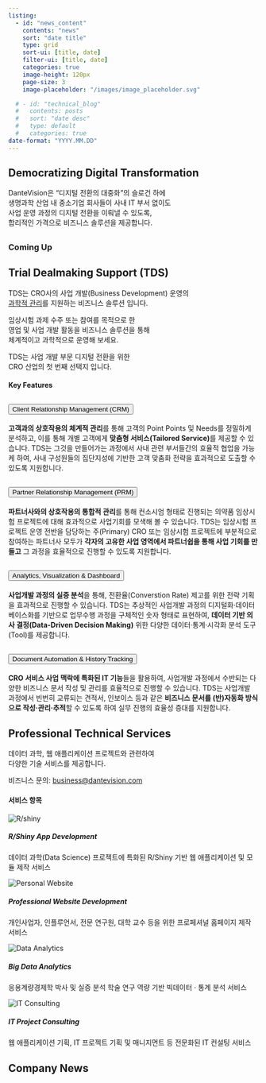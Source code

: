 ```yaml
---
listing:
  - id: "news_content"
    contents: "news"
    sort: "date title"
    type: grid
    sort-ui: [title, date]
    filter-ui: [title, date]
    categories: true
    image-height: 120px
    page-size: 3
    image-placeholder: "/images/image_placeholder.svg"

  # - id: "technical_blog"
  #   contents: posts
  #   sort: "date desc"
  #   type: default
  #   categories: true
date-format: "YYYY.MM.DD"
---
```



## {#vision}

:::{.row .justify-content-center}

::::{.col-xl-7 .text-center .fs-5 .lh-lg}

<h2 class="fade-in-up-on-scroll fade-in-up">Democratizing Digital Transformation</h2>

:::::{.container-fluid .px-0 .text-center .lh-lg .fade-in-up .fade-in-delay-1}

DanteVision은 "디지털 전환의 대중화"의 슬로건 하에<br>
생명과학 산업 내 중소기업 회사들이 사내 IT 부서 없이도<br>
사업 운영 과정의 디지털 전환을 이뤄낼 수 있도록,<br>
합리적인 가격으로 비즈니스 솔루션을 제공합니다.

:::::

::::

:::


## {#product}

:::{.row .justify-content-center}

::::{.col-md-7}

<h3 class="text-center mb-3 mt-0 fade-in-up fade-in-delay-2"><span class="text-dv-blue">Coming</span> <span class="text-dv-green">Up</span></h3>
<h2 class="fade-in-up fade-in-delay-2">Trial Dealmaking Support (TDS) </h2>

:::::{.container-fluid .px-0 .text-center .lh-lg .fade-in-up .fade-in-delay-3}

TDS는 CRO사의 사업 개발(Business Development) 운영의<br>
[과학적 관리](https://ko.wikipedia.org/wiki/%EA%B3%BC%ED%95%99%EC%A0%81_%EA%B4%80%EB%A6%AC%EB%B2%95){target="_blank".text-dark}를 지원하는 비즈니스 솔루션 입니다.

임상시험 과제 수주 또는 참여를 목적으로 한<br>
영업 및 사업 개발 활동을 비즈니스 솔루션을 통해<br>
체계적이고 과학적으로 운영해 보세요.

TDS는 사업 개발 부문 디지털 전환을 위한<br>
CRO 산업의 첫 번째 선택지 입니다.

:::::


<h4 class="pt-4 mb-4 text-center fade-in-up-on-scroll">Key Features</h4>

:::::{.row .justify-content-center .gx-2 .fade-in-up-on-scroll .fade-in-delay-1}

::::::{.col-xl-5}
```{=html}
<div class="accordion" id="crm">
  <div class="accordion-item">
    <h2 class="accordion-header" id="crm-header">
      <button class="accordion-button collapsed" type="button" data-bs-toggle="collapse" data-bs-target="#crm-content" aria-expanded="true" aria-controls="crm-content">
        <div class="w-100 d-flex align-items-center gap-3 ps-1 pe-3">
          <i class="fa-solid fa-user-tie d-none d-lg-block" style="font-size:2.1rem"></i>
          <span>Client Relationship Management (CRM)</span>
        </div>
      </button>
    </h2>
    <div id="crm-content" class="accordion-collapse collapse" aria-labelledby="crm-header" data-bs-parent="#crm">
      <div class="accordion-body">
        <strong>고객과의 상호작용의 체계적 관리</strong>를 통해 고객의 Point Points 및 Needs를 정밀하게 분석하고, 이를 통해 개별 고객에게 <strong>맞춤형 서비스(Tailored Service)</strong>를 제공할 수 있습니다. TDS는 그것을 만들어가는 과정에서 사내 관련 부서들간의 효율적 협업을 가능케 하여, 사내 구성원들의 집단지성에 기반한 고객 맞춤화 전략을 효과적으로 도출할 수 있도록 지원합니다. 
      </div>
    </div>
  </div>
</div>
```
::::::

::::::{.col-xl-5}
```{=html}
<div class="accordion" id="prm">
  <div class="accordion-item">
    <h2 class="accordion-header" id="prm-header">
      <button class="accordion-button collapsed" type="button" data-bs-toggle="collapse" data-bs-target="#prm-content" aria-expanded="true" aria-controls="prm-content">
        <div class="w-100 d-flex align-items-center gap-3 ps-1 pe-3">
          <i class="fa-solid fa-people-carry-box d-none d-xl-block" style="font-size:2.1rem"></i>
          <span>Partner Relationship Management (PRM)</span>
        </div>
      </button>
    </h2>
    <div id="prm-content" class="accordion-collapse collapse" aria-labelledby="prm-header" data-bs-parent="#prm">
      <div class="accordion-body">
        <strong>파트너사와의 상호작용의 통합적 관리</strong>를 통해 컨소시엄 형태로 진행되는 의약품 임상시험 프로젝트에 대해 효과적으로 사업기회를 모색해 볼 수 있습니다. TDS는 임상시험  프로젝트 운영 전반을 담당하는 주(Primary) CRO 또는 임상시험 프로젝트에 부분적으로 참여하는 파트너사 모두가 <strong>각자의 고유한 사업 영역에서 파트너쉽을 통해 사업 기회를 만들고</strong> 그 과정을 효율적으로 진행할 수 있도록 지원합니다. 
      </div>
    </div>
  </div>
</div>
```
::::::

:::::


:::::{.row .justify-content-center .gx-2 .fade-in-up-on-scroll .fade-in-delay-1}

::::::{.col-xl-5}

```{=html}
<div class="accordion" id="analytics">
  <div class="accordion-item">
    <h2 class="accordion-header" id="analytics-header">
      <button class="accordion-button collapsed" type="button" data-bs-toggle="collapse" data-bs-target="#analytics-content" aria-expanded="true" aria-controls="analytics-content">
        <div class="w-100 d-flex align-items-center gap-3 ps-1 pe-3">
          <i class="fa-solid fa-chart-line d-none d-xl-block" style="font-size:2.1rem"></i>
          <span>Analytics, Visualization & Dashboard</span>
        </div>
      </button>
    </h2>
    <div id="analytics-content" class="accordion-collapse collapse" aria-labelledby="analytics-header" data-bs-parent="#analytics">
      <div class="accordion-body">
        <strong>사업개발 과정의 실증 분석</strong>을 통해, 전환율(Converstion Rate) 제고를 위한 전략 기획을 효과적으로 진행할 수 있습니다. TDS는 추상적인 사업개발 과정의 디지털화&CenterDot;데이터베이스화를 기반으로 업무수행 과정을 구체적인 숫자 형태로 표현하여, <strong>데이터 기반 의사 결정(Data-Driven Decision Making)</strong> 위한 다양한 데이터&CenterDot;통계&CenterDot;시각화 분석 도구(Tool)를 제공합니다.
      </div>
    </div>
  </div>
</div>
```

::::::

::::::{.col-xl-5}
```{=html}
<div class="accordion" id="doc">
  <div class="accordion-item">
    <h2 class="accordion-header" id="doc-header">
      <button class="accordion-button collapsed" type="button" data-bs-toggle="collapse" data-bs-target="#doc-content" aria-expanded="true" aria-controls="doc-content">
        <div class="w-100 d-flex align-items-center gap-3 ps-1 pe-3">
          <i class="fa-solid fa-file-invoice d-none d-xl-block" style="font-size:2.1rem"></i>
          <span>Document Automation & History Tracking</span>
        </div>
      </button>
    </h2>
    <div id="doc-content" class="accordion-collapse collapse" aria-labelledby="doc-header" data-bs-parent="#doc">
      <div class="accordion-body">
        <strong>CRO 서비스 사업 맥락에 특화된 IT 기능</strong>들을 활용하여, 사업개발 과정에서 수반되는 다양한 비즈니스 문서 작성 및 관리를 효율적으로 진행할 수 있습니다. TDS는 사업개발 과정에서 빈번히 교류되는 견적서, 인보이스 등과 같은 <strong>비즈니스 문서를 (반)자동화 방식으로 작성&CenterDot;관리&CenterDot;추적</strong>할 수 있도록 하여 실무 진행의 효율성 증대를 지원합니다.
      </div>
    </div>
  </div>
</div>
```
::::::

:::::

::::

:::



## {#service}

:::{.row .justify-content-center}

::::{.col-md-7}

<h2 class="fade-in-up-on-scroll">Professional Technical Services</h2>

:::::{.container-fluid .px-0 .text-center .lh-lg .fade-in-up-on-scroll}

데이터 과학, 웹 애플리케이션 프로젝트와 관련하여<br>다양한 기술 서비스를 제공합니다.

비즈니스 문의: <business@dantevision.com>{.text-white}

:::::

<h4 class="text-center my-4 fade-in-up-on-scroll">서비스 항목</h4>

:::::{.row .justify-content-center}

::::::{.col-lg-6}

```{=html}
<div class="container-fluid card mb-2 fade-in-up-on-scroll">
  <div class="row gx-2 align-items-center">
    <div class="col-lg-3">
      <img src="/images/shiny_logo.png" class="card-img	d-none d-lg-block p-3" alt="R/shiny">
    </div>
    <div class="col-lg-9">
      <div class="card-body">
        <h5 class="card-title">R/Shiny App Development</h5>
        <p class="card-text">데이터 과학(Data Science) 프로젝트에 특화된 R/Shiny 기반 웹 애플리케이션 및 모듈 제작 서비스</p>
      </div>
    </div>
  </div>
</div>
```

```{=html}
<div class="container-fluid card mb-2 fade-in-up-on-scroll">
  <div class="row gx-2 align-items-center">
    <div class="col-lg-3">
      <img src="/images/website.png" class="card-img d-none d-lg-block p-3" alt="Personal Website"> 
    </div> 
    <div class="col-lg-9"> 
      <div class="card-body"> 
        <h5 class="card-title">Professional Website Development</h5> 
        <p class="card-text">개인사업자, 인플루언서, 전문 연구원, 대학 교수 등을 위한 프로페셔널 홈페이지 제작 서비스</p> 
      </div> 
    </div>
  </div>
</div>
```

```{=html}
<div class="container-fluid card mb-2 fade-in-up-on-scroll">
  <div class="row gx-2 align-items-center">
    <div class="col-lg-3">
      <img src="/images/analytics.png" class="card-img d-none d-lg-block p-3" alt="Data Analytics">
    </div>
    <div class="col-lg-9">
      <div class="card-body">
        <h5 class="card-title">Big Data Analytics</h5>
        <p class="card-text">응용계량경제학 박사 및 실증 분석 학술 연구 역량 기반 빅데이터 &CenterDot; 통계 분석 서비스</p>
      </div>
    </div>
  </div>
</div>
```

```{=html}
<div class="container-fluid card mb-2 fade-in-up-on-scroll">
  <div class="row gx-2 align-items-center">
    <div class="col-lg-3">
      <img src="/images/it_consulting.png" class="card-img d-none d-lg-block p-3" alt="IT Consulting">
    </div>
    <div class="col-lg-9">
      <div class="card-body">
        <h5 class="card-title">IT Project Consulting</h5>
        <p class="card-text">웹 애플리케이션 기획, IT 프로젝트 기획 및 매니지먼트 등 전문화된
          IT 컨설팅 서비스 </p>
      </div>
    </div>
  </div>
</div>
```
::::::


:::::

::::

:::




## {#news}

:::{.row .justify-content-center}


::::{.col-md-7}

<h2 class="fade-in-up-on-scroll">Company News</h2>

:::::{.row .justify-content-center .gap-2 .fade-in-up-on-scroll}

::::::{.col-lg-9 .col-xl-9}



:::::::{#news_content}
:::::::



::::::

::::::{.col-lg-2 .col-xl-2}

:::::::{#quarto-margin-sidebar}
:::::::

::::::

:::::

::::



:::



